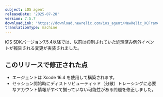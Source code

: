 ```yaml
---
subject: iOS agent
releaseDate: '2025-07-28'
version: 7.5.7
downloadLink: 'https://download.newrelic.com/ios_agent/NewRelic_XCFramework_Agent_7.5.7.zip'
translationType: machine
---
```


<Callout variant="important">
  iOS SDKバージョン7.5.4以降では、以前は抑制されていた処理済み例外イベントが報告される変更が実装されました。
</Callout>

## このリリースで修正された点

* エージェントは Xcode 16.4 を使用して構築されます。
* セッション開始時にディストリビューティッド（分散）トレーシングに必要なアカウント情報がすべて揃っていない可能性がある問題を修正しました。